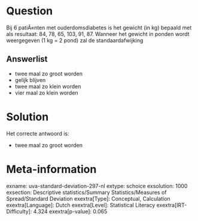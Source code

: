 Question
========

Bij 6 patiÃ«nten met ouderdomsdiabetes is het gewicht (in kg) bepaald
met als resultaat: 84, 78, 65, 103, 91, 87. Wanneer het gewicht in
ponden wordt weergegeven (1 kg = 2 pond) zal de standaardafwijking


Answerlist
----------

* twee maal zo groot worden
* gelijk blijven
* twee maal zo klein worden
* vier maal zo klein worden

Solution
========

Het correcte antwoord is: 

* twee maal zo groot worden

Meta-information
================
exname: uva-standard-deviation-297-nl
extype: schoice
exsolution: 1000
exsection: Descriptive statistics/Summary Statistics/Measures of Spread/Standard Deviation
exextra[Type]: Conceptual, Calculation
exextra[Language]: Dutch
exextra[Level]: Statistical Literacy
exextra[IRT-Difficulty]: 4.324
exextra[p-value]: 0.065
